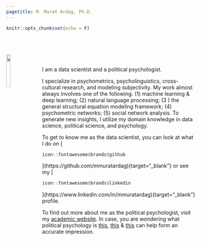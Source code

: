 ```yaml
---
pagetitle: M. Murat Ardag, Ph.D.
---
```


```r
knitr::opts_chunk$set(echo = F)
```

<br>
<br>

<img src="ws_img/mma_c_gp.jpg" style="width:15%; margin-right: 20px" align="left">

<br>
<div>
I am a data scientist and a political psychologist.
</div>

<div>
I specialize in psychometrics, psycholinguistics, cross-cultural research, and modeling subjectivity. My work almost always involves one of the following. (1) machine learning & deep learning; (2) natural language processing; (3 ) the general structural equation modeling framework; (4) psychometric networks; (5) social network analysis. To generate new insights, I utilize my domain knowledge in data science, political science, and psychology.
</div>

<div>
To get to know me as the data scientist, you can look at what I do on [
```r
icon::fontawesome$brands$github
```
](https://github.com/mmuratardag){target="_blank"} or see my [
```r
icon::fontawesome$brands$linkedin
```
](https://www.linkedin.com/in/mmuratardag){target="_blank"} profile.
</div>

<div>
To find out more about me as the political psychologist, visit my [academic website](https://mmuratardag.github.io/academic_website). In case, you are wondering what political psychology is [this](https://pprg.stanford.edu/what-is-political-psychology){target="_blank"}, [this](https://en.wikipedia.org/wiki/Political_psychology){target="_blank"} & [this](https://ispp.org){target="_blank"} can help form an accurate impression.
</div>